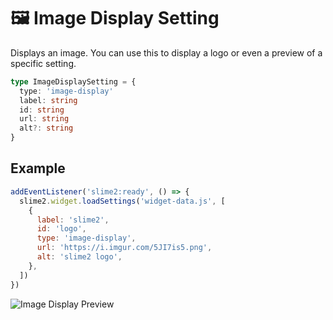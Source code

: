 # 🖼️ Image Display Setting

Displays an image. You can use this to display a logo or even a preview of a specific setting.

```ts filename="Setting Definition"
type ImageDisplaySetting = {
  type: 'image-display'
  label: string
  id: string
  url: string
  alt?: string
}
```

## Example

```js filename="JavaScript"
addEventListener('slime2:ready', () => {
  slime2.widget.loadSettings('widget-data.js', [
    {
      label: 'slime2',
      id: 'logo',
      type: 'image-display',
      url: 'https://i.imgur.com/5JI7is5.png',
      alt: 'slime2 logo',
    },
  ])
})
```

![Image Display Preview](/previews/image-display.png)
